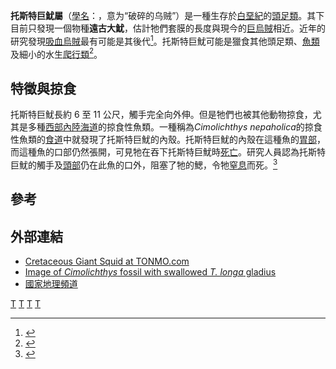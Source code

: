 {{Automatic Taxobox
| taxon = Tusoteuthis
| authority = Logan, 1898
| fossil_range = {{fossil range|86.3|72.1}}
| image = TusoteuthisDB2.jpg
| type_species = '''遠古大魷<br>''Tusoteuthis longa'''''
| type_species_authority = Logan, 1898
}}

'''托斯特巨魷屬'''（[[學名|學名]]：''{{lang|la|Tusoteuthis}}''，意为“破碎的乌贼”）是一種生存於[[白堊紀|白堊紀]]的[[頭足類|頭足類]]。其下目前只發現一個物種'''遠古大魷'''，估計牠們套膜的長度與現今的[[巨烏賊|巨烏賊]]相近。近年的研究發現[[吸血烏賊|吸血烏賊]]最有可能是其後代<ref name=tonmo>{{cite web|last=Eyden|first=Phil|title=Tusoteuthis and the Cretaceous Giant Squids|url=http://www.tonmo.com/science/fossils/cretaceousGS.php|work=Tonmo.com|accessdate=16 April 2013|date=January 2006|archive-date=2011-09-28|archive-url=https://web.archive.org/web/20110928051001/http://www.tonmo.com/science/fossils/cretaceousGS.php|dead-url=yes}}</ref>。托斯特巨魷可能是獵食其他頭足類、[[魚類|魚類]]及細小的水生[[爬行類|爬行類]]<ref name=everhart>{{cite book|last=Everhart|first=Mike|title=Sea Monsters: Prehistoric Creatures of the Deep |url=https://archive.org/details/seamonstersprehi0000ever|year=2007 |publisher=[[National_Geographic_Society|National Geographic]] |location=Washington, D.C. |isbn=1426200854 |page=[https://archive.org/details/seamonstersprehi0000ever/page/92 92]}}</ref>。

== 特徵與掠食 ==
托斯特巨魷長約 6 至 11 公尺，觸手完全向外伸。但是牠們也被其他動物掠食，尤其是多種[[西部內陸海道|西部內陸海道]]的掠食性魚類。一種稱為''Cimolichthys nepaholica''的掠食性魚類的[[食道|食道]]中就發現了托斯特巨魷的內殼。托斯特巨魷的內殼在這種魚的[[胃部|胃部]]，而這種魚的口部仍然張開，可見牠在吞下托斯特巨魷時[[死亡|死亡]]。研究人員認為托斯特巨魷的觸手及[[頭部|頭部]]仍在此魚的口外，阻塞了牠的鰓，令牠[[窒息|窒息]]而死。<ref>{{Cite book en|author=Kauffman, E. G.|year=1990|chapter=Cretaceous fish predation on a large squid|pages=pp. 195-196|editor=Boucot, A. J.|title=Evolutionary Paleobiology and Coevolution|publisher=Elsevier|location=Amsterdam}}</ref>

== 參考 ==
{{reflist}}

== 外部連結 ==
*[http://www.tonmo.com/science/fossils/cretaceousGS.php Cretaceous Giant Squid at TONMO.com] {{Wayback|url=http://www.tonmo.com/science/fossils/cretaceousGS.php |date=20110928051001 }}
*[http://www.oceansofkansas.com/FossilFish/Cimolichthys/squidcim.jpg Image of ''Cimolichthys'' fossil with swallowed ''T. longa'' gladius] {{Wayback|url=http://www.oceansofkansas.com/FossilFish/Cimolichthys/squidcim.jpg |date=20160303184317 }}
* [http://animals.nationalgeographic.com/animals/prehistoric/tusoteuthis.html 國家地理頻道] {{Wayback|url=http://animals.nationalgeographic.com/animals/prehistoric/tusoteuthis.html |date=20091209092552 }}
{{Taxonbar}}
[[Category:幽靈蛸目|T]]
[[Category:白堊紀動物|T]]
[[Category:白堊紀頭足綱|T]]
[[Category:_1898年描述的分类群|T]]